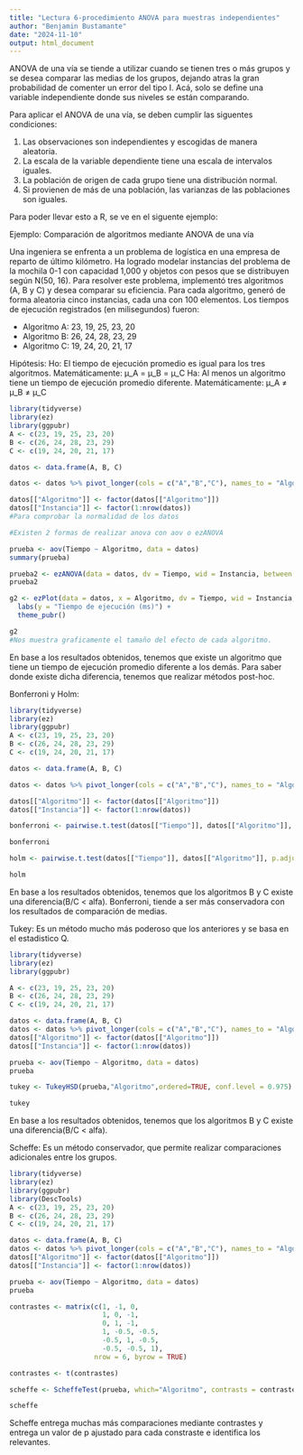 ```yaml
---
title: "Lectura 6-procedimiento ANOVA para muestras independientes"
author: "Benjamin Bustamante"
date: "2024-11-10"
output: html_document
---
```


ANOVA de una vía se tiende a utilizar cuando se tienen tres o más grupos y se desea comparar las medias de los grupos, dejando atras la gran probabilidad de comenter un error del tipo I. Acá, solo se define una variable independiente donde sus niveles se están comparando.

Para aplicar el ANOVA de una vía, se deben cumplir las siguentes condiciones:

1. Las observaciones son independientes y escogidas de manera aleatoria.
2. La escala de la variable dependiente tiene una escala de intervalos iguales.
3. La población de origen de cada grupo tiene una distribución normal.
4. Si provienen de más de una población, las varianzas de las poblaciones son iguales.

Para poder llevar esto a R, se ve en el siguente ejemplo:

Ejemplo: Comparación de algoritmos mediante ANOVA de una vía
 
Una ingeniera se enfrenta a un problema de logística en una empresa de reparto de último kilómetro. 
Ha logrado modelar instancias del problema de la mochila 0-1 con capacidad 1,000 y objetos con pesos 
que se distribuyen según N(50, 16). Para resolver este problema, implementó tres algoritmos (A, B y C) 
y desea comparar su eficiencia. Para cada algoritmo, generó de forma aleatoria cinco instancias, cada una 
con 100 elementos. Los tiempos de ejecución registrados (en milisegundos) fueron:
 
- Algoritmo A: 23, 19, 25, 23, 20
- Algoritmo B: 26, 24, 28, 23, 29
- Algoritmo C: 19, 24, 20, 21, 17

Hipótesis:
Ho: El tiempo de ejecución promedio es igual para los tres algoritmos. 
 Matemáticamente: μ_A = μ_B = μ_C
Ha: Al menos un algoritmo tiene un tiempo de ejecución promedio diferente.
 Matemáticamente: μ_A ≠ μ_B ≠ μ_C
 
```r
library(tidyverse)
library(ez)
library(ggpubr)
A <- c(23, 19, 25, 23, 20)
B <- c(26, 24, 28, 23, 29)
C <- c(19, 24, 20, 21, 17)

datos <- data.frame(A, B, C)

datos <- datos %>% pivot_longer(cols = c("A","B","C"), names_to = "Algoritmo", values_to = "Tiempo")

datos[["Algoritmo"]] <- factor(datos[["Algoritmo"]])
datos[["Instancia"]] <- factor(1:nrow(datos))
#Para comprobar la normalidad de los datos

#Existen 2 formas de realizar anova con aov o ezANOVA

prueba <- aov(Tiempo ~ Algoritmo, data = datos)
summary(prueba)

prueba2 <- ezANOVA(data = datos, dv = Tiempo, wid = Instancia, between = Algoritmo, return_aov = TRUE)
prueba2

g2 <- ezPlot(data = datos, x = Algoritmo, dv = Tiempo, wid = Instancia, between = Algoritmo) +
  labs(y = "Tiempo de ejecución (ms)") + 
  theme_pubr()

g2
#Nos muestra graficamente el tamaño del efecto de cada algoritmo.

```
 
En base a los resultados obtenidos, tenemos que existe un algoritmo que tiene un tiempo de ejecución promedio diferente a los demás. Para saber donde existe dicha diferencia, tenemos que realizar métodos post-hoc.

Bonferroni y Holm:

```r
library(tidyverse)
library(ez)
library(ggpubr)
A <- c(23, 19, 25, 23, 20)
B <- c(26, 24, 28, 23, 29)
C <- c(19, 24, 20, 21, 17)

datos <- data.frame(A, B, C)

datos <- datos %>% pivot_longer(cols = c("A","B","C"), names_to = "Algoritmo", values_to = "Tiempo")

datos[["Algoritmo"]] <- factor(datos[["Algoritmo"]])
datos[["Instancia"]] <- factor(1:nrow(datos))

bonferroni <- pairwise.t.test(datos[["Tiempo"]], datos[["Algoritmo"]], p.adjust.method = "bonferroni", pool.sd = TRUE, paired = FALSE,conf.level = 0.975)

bonferroni

holm <- pairwise.t.test(datos[["Tiempo"]], datos[["Algoritmo"]], p.adjust.method = "holm", pool.sd = TRUE, paired = FALSE,conf.level = 0.975)

holm
```

En base a los resultados obtenidos, tenemos que los algoritmos B y C existe una diferencia(B/C < alfa). Bonferroni, tiende a ser más conservadora con los resultados de comparación de medias.

Tukey: Es un método mucho más poderoso que los anteriores y se basa en el estadistico Q.

```r
library(tidyverse)
library(ez)
library(ggpubr)

A <- c(23, 19, 25, 23, 20)
B <- c(26, 24, 28, 23, 29)
C <- c(19, 24, 20, 21, 17)

datos <- data.frame(A, B, C)
datos <- datos %>% pivot_longer(cols = c("A","B","C"), names_to = "Algoritmo", values_to = "Tiempo")
datos[["Algoritmo"]] <- factor(datos[["Algoritmo"]])
datos[["Instancia"]] <- factor(1:nrow(datos))

prueba <- aov(Tiempo ~ Algoritmo, data = datos)
prueba

tukey <- TukeyHSD(prueba,"Algoritmo",ordered=TRUE, conf.level = 0.975)

tukey
```

En base a los resultados obtenidos, tenemos que los algoritmos B y C existe una diferencia(B/C < alfa).

Scheffe: Es un método conservador, que permite realizar comparaciones adicionales entre los grupos.

```r
library(tidyverse)
library(ez)
library(ggpubr)
library(DescTools)
A <- c(23, 19, 25, 23, 20)
B <- c(26, 24, 28, 23, 29)
C <- c(19, 24, 20, 21, 17)

datos <- data.frame(A, B, C)
datos <- datos %>% pivot_longer(cols = c("A","B","C"), names_to = "Algoritmo", values_to = "Tiempo")
datos[["Algoritmo"]] <- factor(datos[["Algoritmo"]])
datos[["Instancia"]] <- factor(1:nrow(datos))

prueba <- aov(Tiempo ~ Algoritmo, data = datos)
prueba

contrastes <- matrix(c(1, -1, 0,
                       1, 0, -1,
                       0, 1, -1,
                       1, -0.5, -0.5,
                       -0.5, 1, -0.5,
                       -0.5, -0.5, 1),
                     nrow = 6, byrow = TRUE)

contrastes <- t(contrastes)

scheffe <- ScheffeTest(prueba, which="Algoritmo", contrasts = contrastes, conf.level = 0.975)

scheffe
```

Scheffe entrega muchas más comparaciones mediante contrastes y entrega un valor de p ajustado para cada constraste e identifica los relevantes.

